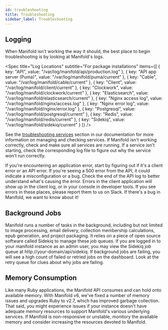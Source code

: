 ```yaml
---
id: troubleshooting
title: Troubleshooting
sidebar_label: Troubleshooting
---
```


## Logging

When Manifold isn't working the way it should, the best place to begin troubleshooting is by looking at Manifold's logs.

<Spec
 title="Log Locations"
 subtitle="For package installations"
 items={[
  { key: "API", value: "/var/log/manifold/api/production.log" },
  { key: "API app server (Puma)", value: "/var/log/manifold/puma/current" },
  { key: "Cable", value: "/var/log/manifold/cable/current" },
  { key: "Client", value: "/var/log/manifold/client/current" },
  { key: "Clockwork", value: "/var/log/manifold/clockwork/current" },
  { key: "Elasticsearch", value: "/var/log/manifold/elasticsearch/current" },
  { key: "Nginx access log", value: "/var/log/manifold/nginx/access.log" },
  { key: "Nginx error log", value: "/var/log/manifold/nginx/error.log" },
  { key: "Postgresql", value: "/var/log/manifold/postgresql/current" },
  { key: "Redis", value: "/var/log/manifold/redis/current" },
  { key: "Sidekiq", value: "/var/log/manifold/sidekiq/current" }
 ]}
/>

See the [troubleshooting services](/docs/administering/managing_services#troubleshooting-services) section in our documentation for more information on managing and checking services. If Manifold isn't working correctly, check and make sure all services are running. If a service isn't starting, check the corresponding log file to figure out why the service won't run correctly.

If you're encountering an application error, start by figuring out if it's a client error or an API error. If you're seeing a 500 error from the API, it could indicate a misconfiguration or a bug. Check the end of the API log to better understand what's causing the error. Errors in the client application will show up in the client log, or in your console in developer tools. If you see errors in these places, please report them to us on Slack. If there's a bug in Manifold, we want to know about it!

## Background Jobs

Manifold runs a number of tasks in the background, including but not limited to image processing, email delivery, collection membership calculations, epub generation, and project packaging. It relies on a piece of open source software called Sidekiq to manage these job queues. If you are logged in to your manifold instance as an admin user, you may view the Sidekiq job queue at http://your-domain/api/sidekiq. If background jobs are failing, you will see a high count of failed or retried jobs on the dashboard. Look at the retry queue for clues about why jobs are failing.

## Memory Consumption

Like many Ruby applications, the Manifold API consumes and can hold onto available memory. With Manifold v6, we've fixed a number of memory issues and upgrades Ruby to v2.7, which has improved garbage collection. That said, you might experience issues if your instance doesn't have adequate memory resources to support Manifold's various underlying services. If Manifold is non-responsive or unstable, monitory the available memory and consider increasing the resources devoted to Manifold.

